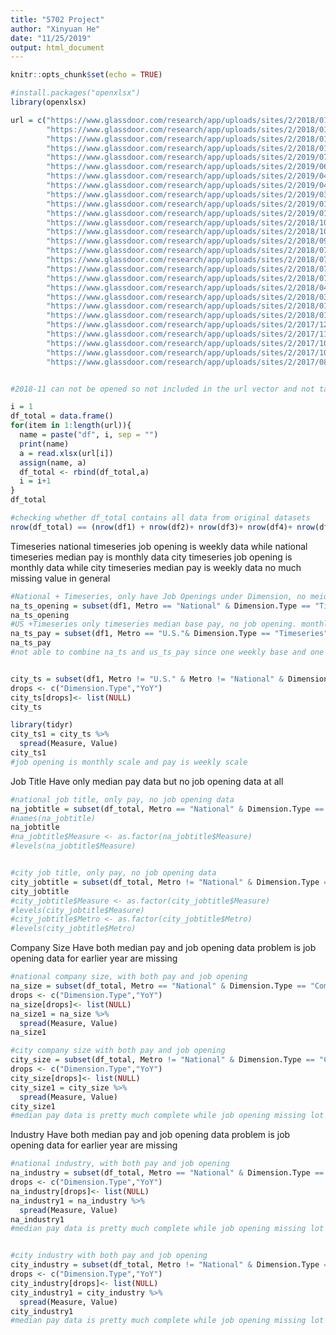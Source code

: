 ```yaml
---
title: "5702 Project"
author: "Xinyuan He"
date: "11/25/2019"
output: html_document
---
```


```r
knitr::opts_chunk$set(echo = TRUE)
```

```r
#install.packages("openxlsx")
library(openxlsx)

url = c("https://www.glassdoor.com/research/app/uploads/sites/2/2018/01/JMR_data-2019-10.xlsx", 
        "https://www.glassdoor.com/research/app/uploads/sites/2/2018/01/JMR_data-2019-09.xlsx", 
        "https://www.glassdoor.com/research/app/uploads/sites/2/2018/01/JMR_data-2019-08.xlsx",
        "https://www.glassdoor.com/research/app/uploads/sites/2/2018/01/JMR_data-2019-07.xlsx",
        "https://www.glassdoor.com/research/app/uploads/sites/2/2019/07/JMR_data-2019-06.xlsx",
        "https://www.glassdoor.com/research/app/uploads/sites/2/2019/06/JMR_data-2019-05.xlsx",
        "https://www.glassdoor.com/research/app/uploads/sites/2/2019/04/LPR_data-2019-04.xlsx",
        "https://www.glassdoor.com/research/app/uploads/sites/2/2019/04/LPR_data-2019-03.xlsx",
        "https://www.glassdoor.com/research/app/uploads/sites/2/2019/03/LPR_data-2019-02.xlsx",
        "https://www.glassdoor.com/research/app/uploads/sites/2/2019/01/LPR_data-2019-01.xlsx",
        "https://www.glassdoor.com/research/app/uploads/sites/2/2019/01/LPR_data-2018-12.xlsx",
        "https://www.glassdoor.com/research/app/uploads/sites/2/2018/10/LPR_data-2018-10.xlsx",
        "https://www.glassdoor.com/research/app/uploads/sites/2/2018/10/LPR_data-2018-09.xlsx",
        "https://www.glassdoor.com/research/app/uploads/sites/2/2018/09/LPR_data-2018-08.xlsx",
        "https://www.glassdoor.com/research/app/uploads/sites/2/2018/07/LPR_data-2018-07.xlsx",
        "https://www.glassdoor.com/research/app/uploads/sites/2/2018/07/LPR_data-2018-06.xlsx",
        "https://www.glassdoor.com/research/app/uploads/sites/2/2018/07/LPR_data-2018-05.xlsx",
        "https://www.glassdoor.com/research/app/uploads/sites/2/2018/07/LPR_data-2018-04.xlsx",
        "https://www.glassdoor.com/research/app/uploads/sites/2/2018/04/LPR_data-2018-03.xlsx",
        "https://www.glassdoor.com/research/app/uploads/sites/2/2018/03/LPR_data-2018-02.xlsx",
        "https://www.glassdoor.com/research/app/uploads/sites/2/2018/01/LPR_data-2018-01.xlsx",
        "https://www.glassdoor.com/research/app/uploads/sites/2/2018/01/LPR_data-2017-12.xlsx",
        "https://www.glassdoor.com/research/app/uploads/sites/2/2017/12/LPR_data-2017-11.xlsx",
        "https://www.glassdoor.com/research/app/uploads/sites/2/2017/11/LPR_data-2017-10.xlsx",
        "https://www.glassdoor.com/research/app/uploads/sites/2/2017/10/LPR_data-2017-09.xlsx",
        "https://www.glassdoor.com/research/app/uploads/sites/2/2017/10/LPR_data-2017-08.xlsx",
        "https://www.glassdoor.com/research/app/uploads/sites/2/2017/08/LPR_data-2017-07.xlsx")


#2018-11 can not be opened so not included in the url vector and not taken into account

i = 1
df_total = data.frame()
for(item in 1:length(url)){
  name = paste("df", i, sep = "")
  print(name)
  a = read.xlsx(url[i])
  assign(name, a)
  df_total <- rbind(df_total,a)
  i = i+1
}
df_total

#checking whether df_total contains all data from original datasets
nrow(df_total) == (nrow(df1) + nrow(df2)+ nrow(df3)+ nrow(df4)+ nrow(df5)+ nrow(df6)+ nrow(df7)+ nrow(df8)+ nrow(df9)+ nrow(df10)+ nrow(df11)+ nrow(df12)+ nrow(df13)+ nrow(df14)+ nrow(df15)+ nrow(df16)+ nrow(df17)+ nrow(df18)+ nrow(df19)+ + nrow(df20) + nrow(df21)+ nrow(df22)+ nrow(df23)+ nrow(df24)+ nrow(df25)+ nrow(df26)+ nrow(df27))
```

Timeseries 
national timeseries job opening is weekly data while national timeseries median pay is monthly data
city timeseries job opening is monthly data while city timeseries median pay is weekly data 
no much missing value in general
```r
#National + Timeseries, only have Job Openings under Dimension, no meidan pay data. weekly base
na_ts_opening = subset(df1, Metro == "National" & Dimension.Type == "Timeseries")
na_ts_opening
#US +Timeseries only timeseries median base pay, no job opening. monthly base 
na_ts_pay = subset(df1, Metro == "U.S."& Dimension.Type == "Timeseries")
na_ts_pay
#not able to combine na_ts and us_ts_pay since one weekly base and one monthly base


city_ts = subset(df1, Metro != "U.S." & Metro != "National" & Dimension.Type == "Timeseries")
drops <- c("Dimension.Type","YoY")
city_ts[drops]<- list(NULL)
city_ts

library(tidyr)
city_ts1 = city_ts %>% 
  spread(Measure, Value)
city_ts1
#job opening is monthly scale and pay is weekly scale 
```

Job Title
Have only median pay data but no job opening data at all 
```r
#national job title, only pay, no job opening data
na_jobtitle = subset(df_total, Metro == "National" & Dimension.Type == "Job Title")
#names(na_jobtitle)
na_jobtitle
#na_jobtitle$Measure <- as.factor(na_jobtitle$Measure)
#levels(na_jobtitle$Measure)


#city job title, only pay, no job opening data
city_jobtitle = subset(df_total, Metro != "National" & Dimension.Type == "Job Title")
city_jobtitle
#city_jobtitle$Measure <- as.factor(city_jobtitle$Measure)
#levels(city_jobtitle$Measure)
#city_jobtitle$Metro <- as.factor(city_jobtitle$Metro)
#levels(city_jobtitle$Metro)
```

Company Size
Have both median pay and job opening data 
problem is job opening data for earlier year are missing
```r
#national company size, with both pay and job opening
na_size = subset(df_total, Metro == "National" & Dimension.Type == "Company Size")
drops <- c("Dimension.Type","YoY")
na_size[drops]<- list(NULL)
na_size1 = na_size %>% 
  spread(Measure, Value)
na_size1

#city company size with both pay and job opening
city_size = subset(df_total, Metro != "National" & Dimension.Type == "Company Size")
drops <- c("Dimension.Type","YoY")
city_size[drops]<- list(NULL)
city_size1 = city_size %>% 
  spread(Measure, Value)
city_size1
#median pay data is pretty much complete while job opening missing lot of early data
```

Industry
Have both median pay and job opening data 
problem is job opening data for earlier year are missing
```r
#national industry, with both pay and job opening
na_industry = subset(df_total, Metro == "National" & Dimension.Type == "Industry")
drops <- c("Dimension.Type","YoY")
na_industry[drops]<- list(NULL)
na_industry1 = na_industry %>% 
  spread(Measure, Value)
na_industry1
#median pay data is pretty much complete while job opening missing lot of early data


#city industry with both pay and job opening 
city_industry = subset(df_total, Metro != "National" & Dimension.Type == "Industry")
drops <- c("Dimension.Type","YoY")
city_industry[drops]<- list(NULL)
city_industry1 = city_industry %>% 
  spread(Measure, Value)
city_industry1
#median pay data is pretty much complete while job opening missing lot of early data
```
